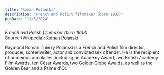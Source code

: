 ```yaml
---
title: "Roman Polanski"
description: "French and Polish filmmaker (born 1933)"
pubDate: "11/5/2024"
---
```


*French and Polish filmmaker (born 1933)*  
Source (Wikipedia): [Roman Polanski][1]

Raymond Roman Thierry Polański is a French and Polish film director, producer, screenwriter, actor and convicted sex offender. He is the recipient of numerous accolades, including an Academy Award, two British Academy Film Awards, ten César Awards, two Golden Globe Awards, as well as the Golden Bear and a Palme d'Or.

[1]: https://en.wikipedia.org/wiki/Roman_Polanski
